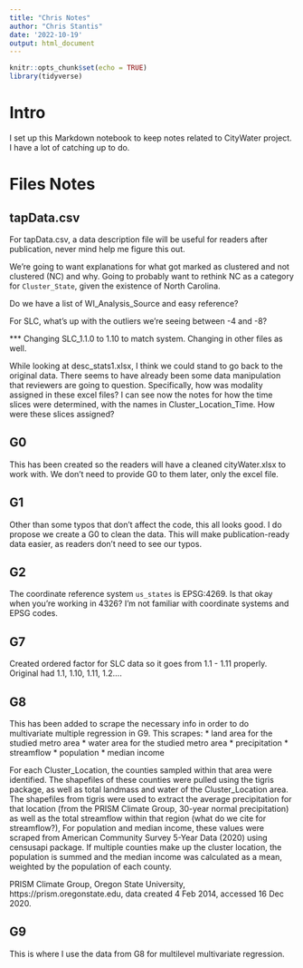 ```yaml
---
title: "Chris Notes"
author: "Chris Stantis"
date: '2022-10-19'
output: html_document
---
```


```r
knitr::opts_chunk$set(echo = TRUE)
library(tidyverse)
```
# Intro
I set up this Markdown notebook to keep notes related to CityWater project. I have a lot of catching up to do. 

# Files Notes
## tapData.csv
For tapData.csv, a data description file will be useful for readers after publication, never mind help me figure this out. 

We're going to want explanations for what got marked as clustered and not clustered (NC) and why. Going to probably want to rethink NC as a category for ```Cluster_State```, given the existence of North Carolina. 

Do we have a list of WI_Analysis_Source and easy reference?

For SLC, what's up with the outliers we're seeing between -4 and -8?

*** Changing SLC_1.1.0 to 1.10 to match system. Changing in other files as well. 

While looking at desc_stats1.xlsx, I think we could stand to go back to the original data. There seems to have already been some data manipulation that reviewers are going to question. Specifically, how was modality assigned in these excel files? 
I can see now the notes for how the time slices were determined, with the names in Cluster_Location_Time. How were these slices assigned?  

## G0 
This has been created so the readers will have a cleaned cityWater.xlsx to work with. We don't need to provide G0 to them later, only the excel file. 

## G1 
Other than some typos that don't affect the code, this all looks good. I do propose we create a G0 to clean the data. This will make publication-ready data easier, as readers don't need to see our typos. 

## G2
The coordinate reference system ```us_states``` is EPSG:4269. Is that okay when you're working in 4326? I'm not familiar with coordinate systems and EPSG codes. 

## G7
Created ordered factor for SLC data so it goes from 1.1 - 1.11 properly. Original had 1.1, 1.10, 1.11, 1.2....

## G8
This has been added to scrape the necessary info in order to do multivariate multiple regression in G9. This scrapes: 
* land area for the studied metro area
* water area for the studied metro area
* precipitation
* streamflow
* population
* median income


For each Cluster_Location, the counties sampled within that area were identified. The shapefiles of these counties were pulled using the tigris package, as well as total landmass and water of the Cluster_Location area. The shapefiles from tigris were used to extract the average precipitation for that location (from the PRISM Climate Group, 30-year normal precipitation) as well as the total streamflow within that region (what do we cite for streamflow?), 
For population and median income, these values were scraped from American Community Survey 5-Year Data (2020) using censusapi package. If multiple counties make up the cluster location, the population is summed and the median income was calculated as a mean, weighted by the population of each county. 

PRISM Climate Group, Oregon State University, https://prism.oregonstate.edu, data created 4 Feb 2014, accessed 16 Dec 2020.

## G9
This is where I use the data from G8 for multilevel multivariate regression. 
